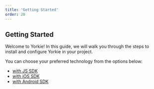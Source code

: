 ```yaml
---
title: 'Getting Started'
order: 20
---
```


## Getting Started

Welcome to Yorkie! In this guide, we will walk you through the steps to install and configure Yorkie in your project.

You can choose your preferred technology from the options below:

- [with JS SDK](/docs/getting-started/with-js-sdk)
- [with iOS SDK](/docs/getting-started/with-ios-sdk)
- [with Android SDK](/docs/getting-started/with-android-sdk)
